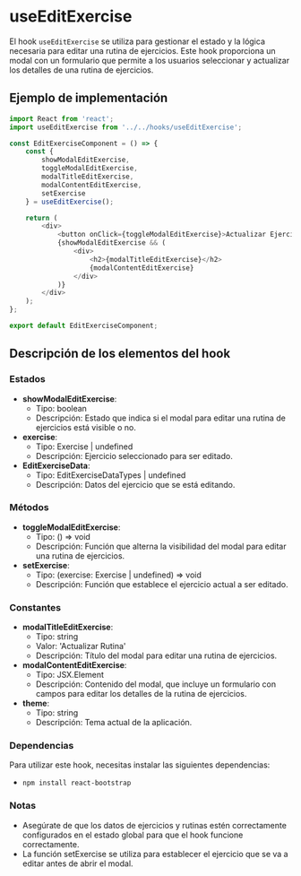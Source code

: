 
<Meta title="BusinessLogic/Hooks/useEditExercise" />

# useEditExercise

El hook `useEditExercise` se utiliza para gestionar el estado y la lógica necesaria para editar una rutina de ejercicios. Este hook proporciona un modal con un formulario que permite a los usuarios seleccionar y actualizar los detalles de una rutina de ejercicios.

## Ejemplo de implementación

```typescript
import React from 'react';
import useEditExercise from '../../hooks/useEditExercise';

const EditExerciseComponent = () => {
    const { 
        showModalEditExercise, 
        toggleModalEditExercise, 
        modalTitleEditExercise, 
        modalContentEditExercise, 
        setExercise 
    } = useEditExercise();

    return (
        <div>
            <button onClick={toggleModalEditExercise}>Actualizar Ejercicio</button>
            {showModalEditExercise && (
                <div>
                    <h2>{modalTitleEditExercise}</h2>
                    {modalContentEditExercise}
                </div>
            )}
        </div>
    );
};

export default EditExerciseComponent;
```

## Descripción de los elementos del hook

### Estados

- **showModalEditExercise**:
    - Tipo: boolean
    - Descripción: Estado que indica si el modal para editar una rutina de ejercicios está visible o no.
- **exercise**:
    - Tipo: Exercise | undefined
    - Descripción: Ejercicio seleccionado para ser editado.
- **EditExerciseData**:
    - Tipo: EditExerciseDataTypes | undefined
    - Descripción: Datos del ejercicio que se está editando.

### Métodos

- **toggleModalEditExercise**:
    - Tipo: () => void
    - Descripción: Función que alterna la visibilidad del modal para editar una rutina de ejercicios.
- **setExercise**:
    - Tipo: (exercise: Exercise | undefined) => void
    - Descripción: Función que establece el ejercicio actual a ser editado.

### Constantes

- **modalTitleEditExercise**:
    - Tipo: string
    - Valor: 'Actualizar Rutina'
    - Descripción: Título del modal para editar una rutina de ejercicios.
- **modalContentEditExercise**:
    - Tipo: JSX.Element
    - Descripción: Contenido del modal, que incluye un formulario con campos para editar los detalles de la rutina de ejercicios.
- **theme**:
    - Tipo: string
    - Descripción: Tema actual de la aplicación.

### Dependencias

Para utilizar este hook, necesitas instalar las siguientes dependencias:

- `npm install react-bootstrap`

### Notas
- Asegúrate de que los datos de ejercicios y rutinas estén correctamente configurados en el estado global para que el hook funcione correctamente.
- La función setExercise se utiliza para establecer el ejercicio que se va a editar antes de abrir el modal.